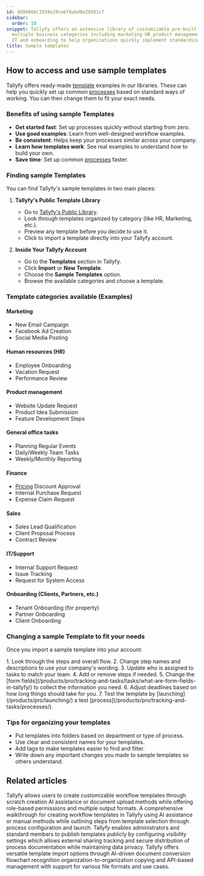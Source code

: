```yaml
---
id: dd99860c3334e29ce6f0abd8e29581cf
sidebar:
  order: 10
snippet: Tallyfy offers an extensive library of customizable pre-built templates across
  multiple business categories including marketing HR product management finance sales
  IT and onboarding to help organizations quickly implement standardized workflows.
title: Sample templates
---
```



## How to access and use sample templates

Tallyfy offers ready-made [template](/products/pro/documenting/templates/) examples in our libraries. These can help you quickly set up common [processes](/products/pro/tracking-and-tasks/processes/) based on standard ways of working. You can then change them to fit your exact needs.

### Benefits of using sample Templates
- **Get started fast**: Set up processes quickly without starting from zero.
- **Use good examples**: Learn from well-designed workflow examples.
- **Be consistent**: Helps keep your processes similar across your company.
- **Learn how templates work**: See real examples to understand how to build your own.
- **Save time**: Set up common [processes](/products/pro/tracking-and-tasks/processes/) faster.

### Finding sample Templates

You can find Tallyfy's sample templates in two main places:

1. **Tallyfy's Public Template Library**
   - Go to [Tallyfy's Public Library](https://go.tallyfy.com/public/library).
   - Look through templates organized by category (like HR, Marketing, etc.).
   - Preview any template before you decide to use it.
   - Click to import a template directly into your Tallyfy account.

2. **Inside Your Tallyfy Account**
   - Go to the **Templates** section in Tallyfy.
   - Click **Import** or **New Template**.
   - Choose the **Sample Templates** option.
   - Browse the available categories and choose a template.

### Template categories available (Examples)

#### Marketing
- New Email Campaign
- Facebook Ad Creation
- Social Media Posting

#### Human resources (HR)
- Employee Onboarding
- Vacation Request
- Performance Review

#### Product management
- Website Update Request
- Product Idea Submission
- Feature Development Steps

#### General office tasks
- Planning Regular Events
- Daily/Weekly Team Tasks
- Weekly/Monthly Reporting

#### Finance
- [Pricing](/products/pro/pricing/) Discount Approval
- Internal Purchase Request
- Expense Claim Request

#### Sales
- Sales Lead Qualification
- Client Proposal Process
- Contract Review

#### IT/Support
- Internal Support Request
- Issue Tracking
- Request for System Access

#### Onboarding (Clients, Partners, etc.)
- Tenant Onboarding (for property)
- Partner Onboarding
- Client Onboarding

### Changing a sample Template to fit your needs

Once you import a sample template into your account:

<Steps>
1. Look through the steps and overall flow.
2. Change step names and descriptions to use your company's wording.
3. Update who is assigned to tasks to match your team.
4. Add or remove steps if needed.
5. Change the [form fields](/products/pro/tracking-and-tasks/tasks/what-are-form-fields-in-tallyfy/) to collect the information you need.
6. Adjust deadlines based on how long things should take for you.
7. Test the template by [launching](/products/pro/launching/) a test [process](/products/pro/tracking-and-tasks/processes/).
</Steps>

### Tips for organizing your templates

- Put templates into folders based on department or type of process.
- Use clear and consistent names for your templates.
- Add tags to make templates easier to find and filter.
- Write down any important changes you made to sample templates so others understand.


## Related articles
<CardGrid>
<LinkTitleCard header="<b>Templates > Create a template</b>" href="/products/pro/documenting/templates/create-template/" > Tallyfy allows users to create customizable workflow templates through scratch creation AI assistance or document upload methods while offering role-based permissions and multiple output formats. </LinkTitleCard>
<LinkTitleCard header="<b>Tutorials > Create your first template</b>" href="/products/pro/tutorials/your-first-template/" > A comprehensive walkthrough for creating workflow templates in Tallyfy using AI assistance or manual methods while outlining steps from template selection through process configuration and launch. </LinkTitleCard>
<LinkTitleCard header="<b>Templates > Publish a template</b>" href="/products/pro/documenting/templates/how-to-make-my-tallyfy-template-public/" > Tallyfy enables administrators and standard members to publish templates publicly by configuring visibility settings which allows external sharing tracking and secure distribution of process documentation while maintaining data privacy. </LinkTitleCard>
<LinkTitleCard header="<b>Templates > Import a template</b>" href="/products/pro/documenting/templates/import-feature/" > Tallyfy offers versatile template import options through AI-driven document conversion flowchart recognition organization-to-organization copying and API-based management with support for various file formats and use cases. </LinkTitleCard>
</CardGrid>